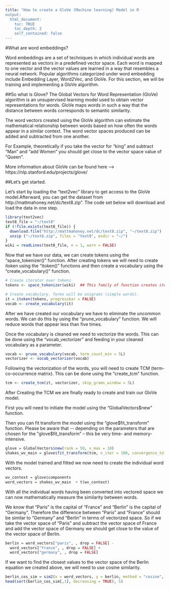 ```yaml
---
title: "How to create a GloVe (Machine learning) Model in R
output:
  html_document:
    toc: TRUE
    toc_depth: 2
    self_contained: false
---
```



#What are word embeddings?

Word embeddings are a set of techniques in which individual words are represented as vectors in a predefined vector space. Each word is mapped to one vector and the vector values are learned in a way that resembles a neural network. Popular algorithms categorized under word embedding include Embedding Layer, Word2Vec, and GloVe. For this section, we will be training and implementing a GloVe algorithm. 

##So what is Glove?
The Global Vectors for Word Representation (GloVe) algorithm is an unsupervised learning model used to obtain vector representations for words. GloVe maps words in such a way that the distance between words corresponds to semantic similarity. 

The word vectors created using the GloVe algorithm can estimate the mathematical relationship between words based on how often the words appear in a similar context. The word vector spaces produced can be added and subtracted from one another. 

For Example, theoretically if you take the vector for "king" and subtract "Man" and "add Women" you should get close to the vector space value of "Queen".

More information about GloVe can be found here --> https://nlp.stanford.edu/projects/glove/

##Let's get started. 

Let's start by loading the "text2vec" library to get access to the GloVe model.Afterward, you can get the dataset from http://mattmahoney.net/dc/text8.zip". The code set below will download and load the data in one step.

```r
library(text2vec)
text8_file = "~/text8"
if (!file.exists(text8_file)) {
  download.file("http://mattmahoney.net/dc/text8.zip", "~/text8.zip")
  unzip ("~/text8.zip", files = "text8", exdir = "~/")
}
wiki = readLines(text8_file, n = 1, warn = FALSE)
```

Now that we have our data, we can create tokens using the "space_tokenizer()" function. After creating tokens we will need to create itoken using the "itoken()" functions and then create a vocabulary using the "create_vocabulary()" function. 


```r
# Create iterator over tokens
tokens <- space_tokenizer(wiki)  ## This family of function creates iterators over input objects in order to create vocabularies, or DTM and TCM matrices. iterators usually used in following functions

# Create vocabulary. Terms will be unigrams (simple words).
it = itoken(tokens, progressbar = FALSE)
vocab <- create_vocabulary(it)
```

After we have created our vocabulary we have to eliminate the uncommon words. We can do this by using the "prune_vocabulary" function. We will reduce words that appear less than five times.

Once the vocabulary is cleaned we need to vectorize the words. This can be done using the "vocab_vectorizer" and feeding in your cleaned vocabulary as a parameter. 

```r
vocab <- prune_vocabulary(vocab, term_count_min = 5L)
vectorizer <- vocab_vectorizer(vocab)
```

Following the vectorization of the words, you will need to create TCM (term-co-occurrence matrix). This can be done using the "create_tcm" function. 

```r
tcm <- create_tcm(it, vectorizer, skip_grams_window = 5L)
```

After Creating the TCM we are finally ready to create and train our GloVe model.  

First you will need to initiate the model using the "GlobalVectors$new" function.

Then you can fit transform the model using the "glove$fit_transform" function. 
Please be aware that -- depending on the parameters that are chosen for the "glove$fit_transform" -- this be very time- and memory-intensive. 

```r
glove = GlobalVectors$new(rank = 50, x_max = 10)
shakes_wv_main = glove$fit_transform(tcm, n_iter = 100, convergence_tol = 0.001)
```

With the model trained and fitted we now need to create the individual word vectors. 

```r
wv_context = glove$components
word_vectors = shakes_wv_main  + t(wv_context)
```

With all the individual words having been converted into vectored space we can now mathematically measure the similarity between words. 

We know that "Paris" is the capital of "France" and "Berlin" is the capital of "Germany". Therefore the difference between "Paris" and "France" should be similar to "Germany" and "Berlin" in terms of vectorized space. So if we take the vector space of "Paris" and subtract the vector space of France and add the vector space of Germany we should get close to the value of the vector space of Berlin. 


```r
berlin = word_vectors["paris", , drop = FALSE] -
  word_vectors["france", , drop = FALSE] +
  word_vectors["germany", , drop = FALSE]
```

If we want to find the closest values to the vector space of the Berlin equation we created above, we will need to use cosine similarity. 

```r
berlin_cos_sim = sim2(x = word_vectors, y = berlin, method = "cosine", norm = "l2")
head(sort(berlin_cos_sim[,1], decreasing = TRUE), 5)
```



